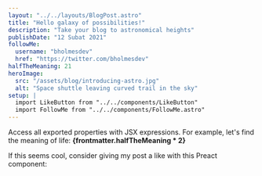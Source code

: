 ```yaml
---
layout: "../../layouts/BlogPost.astro"
title: "Hello galaxy of possibilities!"
description: "Take your blog to astronomical heights"
publishDate: "12 Subat 2021"
followMe:
  username: "bholmesdev"
  href: "https://twitter.com/bholmesdev"
halfTheMeaning: 21
heroImage:
  src: "/assets/blog/introducing-astro.jpg"
  alt: "Space shuttle leaving curved trail in the sky"
setup: |
  import LikeButton from "../../components/LikeButton"
  import FollowMe from "../../components/FollowMe.astro"
---
```


<FollowMe username={frontmatter.followMe.username} href={frontmatter.followMe.href} />

Access all exported properties with JSX expressions. For example, let's find the meaning of life: **{frontmatter.halfTheMeaning * 2}**

If this seems cool, consider giving my post a like with this Preact component: <LikeButton pageUrl={frontmatter.url} client:load />
